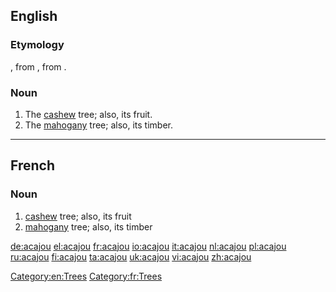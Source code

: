 ==English==

===Etymology===
{{etyl|fr}}, from {{etyl|pt}} {{term|acajú|lang=pt}}, from {{etyl|tup|en}} {{term|acajuba}}.

===Noun===
{{en-noun}}

# The [[cashew]] tree; also, its fruit.
# The [[mahogany]] tree; also, its timber.

[[Category:en:Trees]]
----

==French==

===Noun===
{{fr-noun|m}}

# [[cashew]] tree; also, its fruit
# [[mahogany]] tree; also, its timber

[[Category:fr:Trees]]

[[de:acajou]]
[[el:acajou]]
[[fr:acajou]]
[[io:acajou]]
[[it:acajou]]
[[nl:acajou]]
[[pl:acajou]]
[[ru:acajou]]
[[fi:acajou]]
[[ta:acajou]]
[[uk:acajou]]
[[vi:acajou]]
[[zh:acajou]]